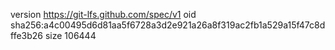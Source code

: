 version https://git-lfs.github.com/spec/v1
oid sha256:a4c00495d6d81aa5f6728a3d2e921a26a8f319ac2fb1a529a15f47c8dffe3b26
size 106444
